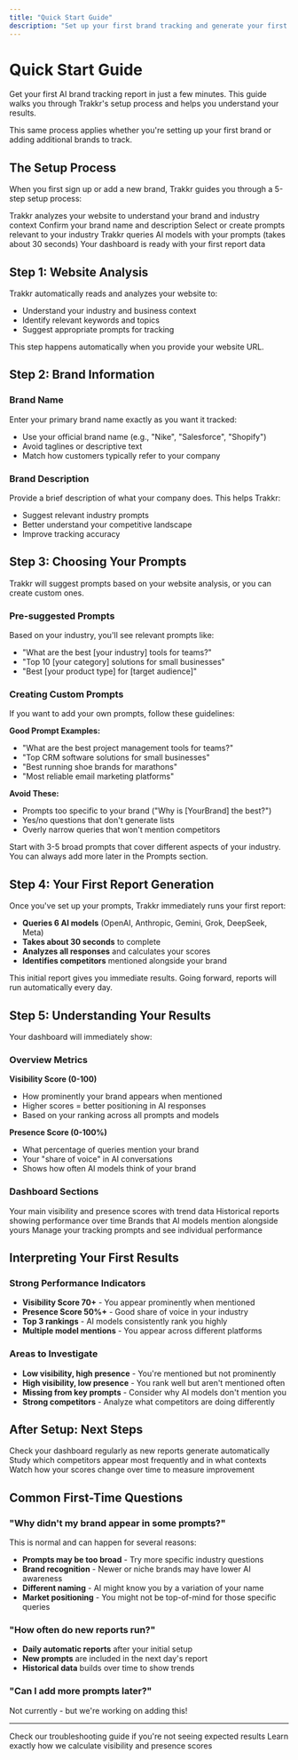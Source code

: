 ```yaml
---
title: "Quick Start Guide"
description: "Set up your first brand tracking and generate your first AI visibility report in under 5 minutes"
---
```


# Quick Start Guide

Get your first AI brand tracking report in just a few minutes. This guide walks you through Trakkr's setup process and helps you understand your results.

<Note>
  This same process applies whether you're setting up your first brand or adding additional brands to track.
</Note>

## The Setup Process

When you first sign up or add a new brand, Trakkr guides you through a 5-step setup process:

<Steps>
  <Step title="Reading Your Site">
    Trakkr analyzes your website to understand your brand and industry context
  </Step>
  <Step title="Brand Information">
    Confirm your brand name and description
  </Step>
  <Step title="Choose Your Prompts">
    Select or create prompts relevant to your industry
  </Step>
  <Step title="Running Your First Report">
    Trakkr queries AI models with your prompts (takes about 30 seconds)
  </Step>
  <Step title="Setup Complete">
    Your dashboard is ready with your first report data
  </Step>
</Steps>

## Step 1: Website Analysis

Trakkr automatically reads and analyzes your website to:

- Understand your industry and business context
- Identify relevant keywords and topics
- Suggest appropriate prompts for tracking

This step happens automatically when you provide your website URL.

## Step 2: Brand Information

### Brand Name

Enter your primary brand name exactly as you want it tracked:

- Use your official brand name (e.g., "Nike", "Salesforce", "Shopify")
- Avoid taglines or descriptive text
- Match how customers typically refer to your company

### Brand Description

Provide a brief description of what your company does. This helps Trakkr:

- Suggest relevant industry prompts
- Better understand your competitive landscape
- Improve tracking accuracy

## Step 3: Choosing Your Prompts

Trakkr will suggest prompts based on your website analysis, or you can create custom ones.

### Pre-suggested Prompts

Based on your industry, you'll see relevant prompts like:

- "What are the best [your industry] tools for teams?"
- "Top 10 [your category] solutions for small businesses"
- "Best [your product type] for [target audience]"

### Creating Custom Prompts

If you want to add your own prompts, follow these guidelines:

**Good Prompt Examples:**

- "What are the best project management tools for teams?"
- "Top CRM software solutions for small businesses"
- "Best running shoe brands for marathons"
- "Most reliable email marketing platforms"

**Avoid These:**

- Prompts too specific to your brand ("Why is [YourBrand] the best?")
- Yes/no questions that don't generate lists
- Overly narrow queries that won't mention competitors

<Tip>
  Start with 3-5 broad prompts that cover different aspects of your industry. You can always add more later in the Prompts section.
</Tip>

## Step 4: Your First Report Generation

Once you've set up your prompts, Trakkr immediately runs your first report:

- **Queries 6 AI models** (OpenAI, Anthropic, Gemini, Grok, DeepSeek, Meta)
- **Takes about 30 seconds** to complete
- **Analyzes all responses** and calculates your scores
- **Identifies competitors** mentioned alongside your brand

<Note>
  This initial report gives you immediate results. Going forward, reports will run automatically every day.
</Note>

## Step 5: Understanding Your Results

Your dashboard will immediately show:

### Overview Metrics

**Visibility Score (0-100)**

- How prominently your brand appears when mentioned
- Higher scores = better positioning in AI responses
- Based on your ranking across all prompts and models

**Presence Score (0-100%)**

- What percentage of queries mention your brand
- Your "share of voice" in AI conversations
- Shows how often AI models think of your brand

### Dashboard Sections

<CardGroup cols={2}>
  <Card title="Overview" icon="chart-line">
    Your main visibility and presence scores with trend data
  </Card>
  <Card title="Reports" icon="file-text">
    Historical reports showing performance over time
  </Card>
  <Card title="Competitors" icon="users">
    Brands that AI models mention alongside yours
  </Card>
  <Card title="Prompts" icon="message-question">
    Manage your tracking prompts and see individual performance
  </Card>
</CardGroup>

## Interpreting Your First Results

### Strong Performance Indicators

- **Visibility Score 70\+** - You appear prominently when mentioned
- **Presence Score 50%\+** - Good share of voice in your industry
- **Top 3 rankings** - AI models consistently rank you highly
- **Multiple model mentions** - You appear across different platforms

### Areas to Investigate

- **Low visibility, high presence** - You're mentioned but not prominently
- **High visibility, low presence** - You rank well but aren't mentioned often
- **Missing from key prompts** - Consider why AI models don't mention you
- **Strong competitors** - Analyze what competitors are doing differently

## After Setup: Next Steps

<Steps>
  <Step title="Monitor Daily Reports">
    Check your dashboard regularly as new reports generate automatically
  </Step>
  <Step title="Analyze Competitors" stepNumber={2}>
    Study which competitors appear most frequently and in what contexts
  </Step>
  <Step title="Track Trends" stepNumber={3}>
    Watch how your scores change over time to measure improvement
  </Step>
</Steps>

## Common First-Time Questions

### "Why didn't my brand appear in some prompts?"

This is normal and can happen for several reasons:

- **Prompts may be too broad** - Try more specific industry questions
- **Brand recognition** - Newer or niche brands may have lower AI awareness
- **Different naming** - AI might know you by a variation of your name
- **Market positioning** - You might not be top-of-mind for those specific queries

### "How often do new reports run?"

- **Daily automatic reports** after your initial setup
- **New prompts** are included in the next day's report
- **Historical data** builds over time to show trends

### "Can I add more prompts later?"

Not currently - but we're working on adding this\!

---

<Card title="Need Help?" icon="headset" href="/troubleshooting/common-issues">
  Check our troubleshooting guide if you're not seeing expected results
</Card>

<Card title="Understanding Scores" icon="chart-bar" href="/concepts/visibility-presence-scores">
  Learn exactly how we calculate visibility and presence scores
</Card>